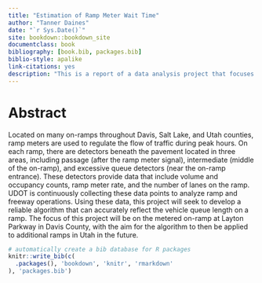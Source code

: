 ```yaml
--- 
title: "Estimation of Ramp Meter Wait Time"
author: "Tanner Daines"
date: "`r Sys.Date()`"
site: bookdown::bookdown_site
documentclass: book
bibliography: [book.bib, packages.bib]
biblio-style: apalike
link-citations: yes
description: "This is a report of a data analysis project that focuses on analyzing ramp meters in the state of Utah. The goal of the project is to obtain an accurate estimate of the expected wait time for vehicles on the on-ramp."
---
```


# Abstract

Located on many on-ramps throughout Davis, Salt Lake, and Utah counties, ramp meters are used to regulate the flow of traffic during peak hours. On each ramp, there are detectors beneath the pavement located in three areas, including passage (after the ramp meter signal), intermediate (middle of the on-ramp), and excessive queue detectors (near the on-ramp entrance). These detectors provide data that include volume and occupancy counts, ramp meter rate, and the number of lanes on the ramp. UDOT is continuously collecting these data points to analyze ramp and freeway operations. Using these data, this project will seek to develop a reliable algorithm that can accurately reflect the vehicle queue length on a ramp. The focus of this project will be on the metered on-ramp at Layton Parkway in Davis County, with the aim for the algorithm to then be applied to additional ramps in Utah in the future.

```r
# automatically create a bib database for R packages
knitr::write_bib(c(
  .packages(), 'bookdown', 'knitr', 'rmarkdown'
), 'packages.bib')
```
